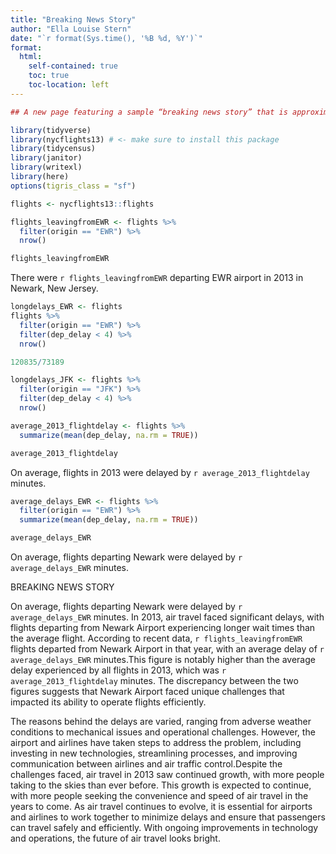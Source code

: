 ```yaml
---
title: "Breaking News Story"
author: "Ella Louise Stern"
date: "`r format(Sys.time(), '%B %d, %Y')`"
format:
  html:
    self-contained: true
    toc: true
    toc-location: left
---
```


```r
## A new page featuring a sample “breaking news story” that is approximately 250 words and which features at least two pieces of information which are generated using inline R code within your Quarto document. In other words, an example would be “The election today resulted in ___ counties being won by the Republican candidate” where the __ is filled in on the fly by your inline R code. Note that to accomplish this your Quarto document will have to include the necessary R code chunks above to create the text or number objects you will insert into those spaces.Note that this is an example story you are writing - it can be based off of any dataset you choose to use, either one we’ve used previously or another you find. All elements needed to complete the code and the narrative must be part of your Quarto document, so whatever dataset you choose will need to be imported into the file at the top, etc, and then crunched appropriately to arrive at the number.To take a single value in a dataframe and convert it to a vector, you can use the pull() function if need be.
```

```r
library(tidyverse)
library(nycflights13) # <- make sure to install this package 
library(tidycensus)
library(janitor)
library(writexl)
library(here)
options(tigris_class = "sf")
```

```r
flights <- nycflights13::flights
```
```r
flights_leavingfromEWR <- flights %>% 
  filter(origin == "EWR") %>% 
  nrow()

flights_leavingfromEWR
```
There were `r flights_leavingfromEWR` departing EWR airport in 2013 in Newark, New Jersey. 

```r
longdelays_EWR <- flights
flights %>% 
  filter(origin == "EWR") %>% 
  filter(dep_delay < 4) %>% 
  nrow()

120835/73189

longdelays_JFK <- flights %>% 
  filter(origin == "JFK") %>% 
  filter(dep_delay < 4) %>% 
  nrow()

average_2013_flightdelay <- flights %>% 
  summarize(mean(dep_delay, na.rm = TRUE))

average_2013_flightdelay

```
On average, flights in 2013 were delayed by `r average_2013_flightdelay` minutes.

```r
average_delays_EWR <- flights %>% 
  filter(origin == "EWR") %>% 
  summarize(mean(dep_delay, na.rm = TRUE))

average_delays_EWR
```
On average, flights departing Newark were delayed by `r average_delays_EWR` minutes.



BREAKING NEWS STORY

On average, flights departing Newark were delayed by `r average_delays_EWR` minutes. In 2013, air travel faced significant delays, with flights departing from Newark Airport experiencing longer wait times than the average flight. According to recent data, `r flights_leavingfromEWR` flights departed from Newark Airport in that year, with an average delay of `r average_delays_EWR` minutes.This figure is notably higher than the average delay experienced by all flights in 2013, which was `r average_2013_flightdelay` minutes. The discrepancy between the two figures suggests that Newark Airport faced unique challenges that impacted its ability to operate flights efficiently.

The reasons behind the delays are varied, ranging from adverse weather conditions to mechanical issues and operational challenges. However, the airport and airlines have taken steps to address the problem, including investing in new technologies, streamlining processes, and improving communication between airlines and air traffic control.Despite the challenges faced, air travel in 2013 saw continued growth, with more people taking to the skies than ever before. This growth is expected to continue, with more people seeking the convenience and speed of air travel in the years to come. As air travel continues to evolve, it is essential for airports and airlines to work together to minimize delays and ensure that passengers can travel safely and efficiently. With ongoing improvements in technology and operations, the future of air travel looks bright.

